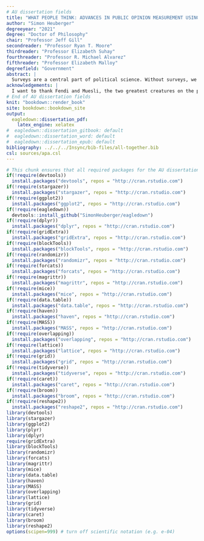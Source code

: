 ```yaml
---
# AU dissertation fields
title: "WHAT PEOPLE THINK: ADVANCES IN PUBLIC OPINION MEASUREMENT USING ORDINAL VARIABLES"
author: "Simon Heuberger"
degreeyear: "2021"
degree: "Doctor of Philosophy"
chair: "Professor Jeff Gill"
secondreader: "Professor Ryan T. Moore"
thirdreader: "Professor Elizabeth Suhay"
fourthreader: "Professor R. Michael Alvarez"
fifthreader: "Professor Elizabeth Malloy"
degreefield: "Government"
abstract: |
  Surveys are a central part of political science. Without surveys, we would not know what people think about political issues. Survey experiments also enable us to test how people react to given treatments. Surveys and survey experiments are only as good as the analytical techniques we as researchers use, though. This applies particularly to how we use and measure variables. For ordinal variables, some of our current measurements and techniques are insufficient. Ordinal variables consist of ordered categories where the spacing between each category is uneven and not known. One example is education, one of the most important predictors of political behavior. The distances between education categories such as "Elementary School", "Some High School", and "High School Graduate" are not evenly spread. Current practice nonetheless often does not take this information into account. This could misrepresent the data and potentially distort results. My dissertation develops two methods to address this and applies them in original survey research. Chapter \ref{ordblock} develops a new method to improve the use of ordinal variables in the assignment of treatment in survey experiments. Preliminary evidence suggests that the re-estimation of ordinal variable categories with an ordered probit approach matters. Chapter \ref{ordmiss} develops a new method to treat missing survey data with ordinal variables. The results show that the method performs worse than existing software, despite expectations to the contrary. Chapter \ref{framing} applies both methods in an online survey experiment that tests morality in political framing. The findings show tentative evidence for the importance of morality in issue-opposing frames.
acknowledgements: |
  I want to thank Fendi and Muesli, the two greatest creatures on the planet. And of course Waldemar Burgo. To be continued closer to the defense.
# End of AU dissertation fields
knit: "bookdown::render_book"
site: bookdown::bookdown_site
output: 
  eagledown::dissertation_pdf: 
    latex_engine: xelatex
#  eagledown::dissertation_gitbook: default
#  eagledown::dissertation_word: default
#  eagledown::dissertation_epub: default
bibliography: ../../../Insync/bib-files/all-together.bib
csl: sources/apa.csl
---
```


```r
# This chunk ensures that all required packages for the AU dissertation template are installed and loaded
if(!require(devtools))
  install.packages("devtools", repos = "http://cran.rstudio.com")
if(!require(stargazer))
  install.packages("stargazer", repos = "http://cran.rstudio.com")
if(!require(ggplot2))
  install.packages("ggplot2", repos = "http://cran.rstudio.com")
if(!require(eagledown))
  devtools::install_github("SimonHeuberger/eagledown")
if(!require(dplyr))
  install.packages("dplyr", repos = "http://cran.rstudio.com")
if(!require(gridExtra))
  install.packages("gridExtra", repos = "http://cran.rstudio.com")
if(!require(blockTools))
  install.packages("blockTools", repos = "http://cran.rstudio.com")
if(!require(randomizr))
  install.packages("randomizr", repos = "http://cran.rstudio.com")
if(!require(forcats))
  install.packages("forcats", repos = "http://cran.rstudio.com")
if(!require(magrittr))
  install.packages("magrittr", repos = "http://cran.rstudio.com")
if(!require(mice))
  install.packages("mice", repos = "http://cran.rstudio.com")
if(!require(data.table))
  install.packages("data.table", repos = "http://cran.rstudio.com")
if(!require(haven))
  install.packages("haven", repos = "http://cran.rstudio.com")
if(!require(MASS))
  install.packages("MASS", repos = "http://cran.rstudio.com")
if(!require(overlapping))
  install.packages("overlapping", repos = "http://cran.rstudio.com")
if(!require(lattice))
  install.packages("lattice", repos = "http://cran.rstudio.com")
if(!require(grid))
  install.packages("grid", repos = "http://cran.rstudio.com")
if(!require(tidyverse))
  install.packages("tidyverse", repos = "http://cran.rstudio.com")
if(!require(caret))
  install.packages("caret", repos = "http://cran.rstudio.com")
if(!require(broom))
  install.packages("broom", repos = "http://cran.rstudio.com")
if(!require(reshape2))
  install.packages("reshape2", repos = "http://cran.rstudio.com")
library(devtools)
library(stargazer)
library(ggplot2)
library(plyr)
library(dplyr)
require(gridExtra)
library(blockTools)
library(randomizr)
library(forcats)
library(magrittr)
library(mice)
library(data.table)
library(haven)
library(MASS)
library(overlapping)
library(lattice)
library(grid)
library(tidyverse)
library(caret)
library(broom)
library(reshape2)
options(scipen=999) # turn off scientific notation (e.g. e-04)

```


